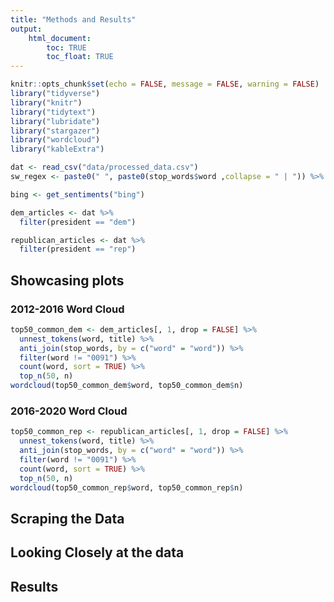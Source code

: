 ```yaml
---
title: "Methods and Results"
output: 
    html_document:
        toc: TRUE
        toc_float: TRUE
---
```


```r
knitr::opts_chunk$set(echo = FALSE, message = FALSE, warning = FALSE)
library("tidyverse")
library("knitr")
library("tidytext")
library("lubridate")
library("stargazer")
library("wordcloud")
library("kableExtra")
```

```r
dat <- read_csv("data/processed_data.csv")
sw_regex <- paste0(" ", paste0(stop_words$word ,collapse = " | ")) %>% paste0(" s")

bing <- get_sentiments("bing")
```

```r
dem_articles <- dat %>% 
  filter(president == "dem")

republican_articles <- dat %>% 
  filter(president == "rep")
```

## Showcasing plots {.tabset}

### 2012-2016 Word Cloud

```r
top50_common_dem <- dem_articles[, 1, drop = FALSE] %>% 
  unnest_tokens(word, title) %>% 
  anti_join(stop_words, by = c("word" = "word")) %>% 
  filter(word != "0091") %>% 
  count(word, sort = TRUE) %>% 
  top_n(50, n)
wordcloud(top50_common_dem$word, top50_common_dem$n)
```

### 2016-2020 Word Cloud

```r
top50_common_rep <- republican_articles[, 1, drop = FALSE] %>% 
  unnest_tokens(word, title) %>% 
  anti_join(stop_words, by = c("word" = "word")) %>% 
  filter(word != "0091") %>% 
  count(word, sort = TRUE) %>% 
  top_n(50, n)
wordcloud(top50_common_rep$word, top50_common_rep$n)
```

## Scraping the Data

## Looking Closely at the data

## Results